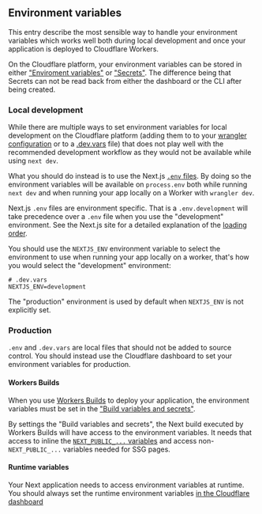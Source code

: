 ## Environment variables

This entry describe the most sensible way to handle your environment variables which works well both during local development and once your application is deployed to Cloudflare Workers.

On the Cloudflare platform, your environment variables can be stored in either ["Enviroment variables"](https://developers.cloudflare.com/workers/configuration/environment-variables/) or ["Secrets"](https://developers.cloudflare.com/workers/configuration/secrets/). The difference being that Secrets can not be read back from either the dashboard or the CLI after being created.

### Local development

While there are multiple ways to set environment variables for local development on the Cloudflare platform (adding them to to your [wrangler configuration](https://developers.cloudflare.com/workers/configuration/secrets/) or to a [.dev.vars](https://developers.cloudflare.com/workers/configuration/secrets/) file) that does not play well with the recommended development workflow as they would not be available while using `next dev`.

What you should do instead is to use the Next.js [`.env` files](https://nextjs.org/docs/pages/building-your-application/configuring/environment-variables). By doing so the environment variables will be available on `process.env` both while running `next dev` and when running your app locally on a Worker with `wrangler dev`.

Next.js `.env` files are environment specific. That is a `.env.development` will take precedence over a `.env` file when you use the "development" environment. See the Next.js site for a detailed explanation of the [loading order](https://nextjs.org/docs/pages/building-your-application/configuring/environment-variables).

You should use the `NEXTJS_ENV` environment variable to select the environment to use when running your app locally on a worker, that's how you would select the "development" environment:

```plain
# .dev.vars
NEXTJS_ENV=development
```

The "production" environment is used by default when `NEXTJS_ENV` is not explicitly set.

### Production

`.env` and `.dev.vars` are local files that should not be added to source control. You should instead use the Cloudflare dashboard to set your environment variables for production.

#### Workers Builds

When you use [Workers Builds](https://developers.cloudflare.com/workers/ci-cd/builds/) to deploy your application, the environment variables must be set in the ["Build variables and secrets"](https://developers.cloudflare.com/workers/ci-cd/builds/configuration/).

By settings the "Build variables and secrets", the Next build executed by Workers Builds will have access to the environment variables. It needs that access to inline the [`NEXT_PUBLIC_...` variables](https://nextjs.org/docs/pages/building-your-application/configuring/environment-variables#bundling-environment-variables-for-the-browser) and access non-`NEXT_PUBLIC_...` variables needed for SSG pages.

#### Runtime variables

Your Next application needs to access environment variables at runtime. You should always set the runtime environment variables [in the Cloudflare dashboard](https://developers.cloudflare.com/workers/configuration/environment-variables/#add-environment-variables-via-the-dashboard)
